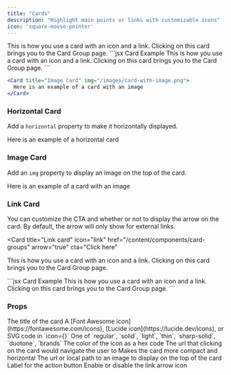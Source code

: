 ```yaml
---
title: "Cards"
description: "Highlight main points or links with customizable icons"
icon: 'square-mouse-pointer'
---
```


<Card title="Card Title" icon="text" href="/content/components/card-groups">
  This is how you use a card with an icon and a link. Clicking on this card
  brings you to the Card Group page.
</Card>

<RequestExample>
  ```jsx Card Example
  <Card title="Click on me" icon="text" href="/content/components/card-group">
    This is how you use a card with an icon and a link. Clicking on this card
    brings you to the Card Group page.
  </Card>
  ```

```jsx Image Card Example
<Card title="Image Card" img="/images/card-with-image.png">
  Here is an example of a card with an image
</Card>
```

</RequestExample>

### Horizontal Card

Add a `horizontal` property to make it horizontally displayed.

<Card title="Horizontal Card" icon="text" horizontal>
  Here is an example of a horizontal card
</Card>

### Image Card

Add an `img` property to display an image on the top of the card.

<Card title="Image Card" img="https://mintlify-assets.b-cdn.net/yosemite.jpg">
  Here is an example of a card with an image
</Card>

### Link Card

You can customize the CTA and whether or not to display the arrow on the card. By default, the arrow will only show for external links.

<Card
  title="Link card"
  icon="link"
  href="/content/components/card-groups"
  arrow="true"
  cta="Click here"
>
  This is how you use a card with an icon and a link. Clicking on this card
  brings you to the Card Group page.
</Card>

<RequestExample>
  ```jsx Card Example
  <Card
    title="Link card"
    icon="link"
    href="/content/components/card-groups"
    arrow="true"
    cta="Click here"
  >
    This is how you use a card with an icon and a link. Clicking on this card
    brings you to the Card Group page.
  </Card>
  ```
</RequestExample>

### Props

<ResponseField name="title" type="string" required>
  The title of the card
</ResponseField>

<ResponseField name="icon" type="string or svg">
  A [Font Awesome icon](https://fontawesome.com/icons), [Lucide
  icon](https://lucide.dev/icons), or SVG code in `icon={}`
</ResponseField>

<ResponseField name="iconType" type="string">
  One of `regular`, `solid`, `light`, `thin`, `sharp-solid`, `duotone`, `brands`
</ResponseField>

<ResponseField name="color" type="string">
  The color of the icon as a hex code
</ResponseField>

<ResponseField name="href" type="string">
  The url that clicking on the card would navigate the user to
</ResponseField>

<ResponseField name="horizontal" type="boolean">
  Makes the card more compact and horizontal
</ResponseField>

<ResponseField name="img" type="string">
  The url or local path to an image to display on the top of the card
</ResponseField>

<ResponseField name="cta" type="string">
  Label for the action button
</ResponseField>

<ResponseField name="arrow" type="boolean">
  Enable or disable the link arrow icon
</ResponseField>
